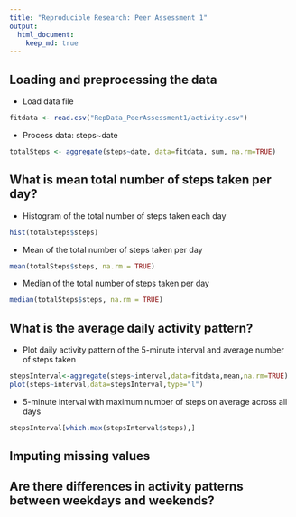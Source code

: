 ```yaml
---
title: "Reproducible Research: Peer Assessment 1"
output: 
  html_document:
    keep_md: true
---
```



## Loading and preprocessing the data
* Load data file
```r
fitdata <- read.csv("RepData_PeerAssessment1/activity.csv")
```

* Process data: steps~date
```r
totalSteps <- aggregate(steps~date, data=fitdata, sum, na.rm=TRUE)
```

## What is mean total number of steps taken per day?

* Histogram of the total number of steps taken each day
```r
hist(totalSteps$steps)
```

* Mean of the total number of steps taken per day
```r
mean(totalSteps$steps, na.rm = TRUE)
```

* Median of the total number of steps taken per day
```r
median(totalSteps$steps, na.rm = TRUE)
```

## What is the average daily activity pattern?

* Plot daily activity pattern of the 5-minute interval and average number of steps taken
```r
stepsInterval<-aggregate(steps~interval,data=fitdata,mean,na.rm=TRUE)
plot(steps~interval,data=stepsInterval,type="l")
```
* 5-minute interval with maximum number of steps on average across all days
```r
stepsInterval[which.max(stepsInterval$steps),]
```

## Imputing missing values



## Are there differences in activity patterns between weekdays and weekends?
